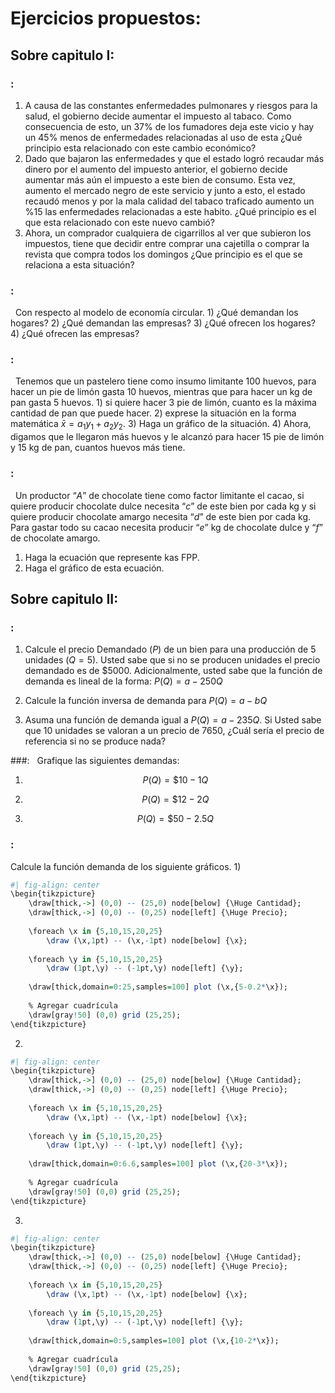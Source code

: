 # Ejercicios propuestos:

## Sobre capitulo I:

### :

1)  A causa de las constantes enfermedades pulmonares y riesgos para la salud, el gobierno decide aumentar el impuesto al tabaco. Como consecuencia de esto, un 37% de los fumadores deja este vicio y hay un 45% menos de enfermedades relacionadas al uso de esta ¿Qué principio esta relacionado con este cambio económico?
2)  Dado que bajaron las enfermedades y que el estado logró recaudar más dinero por el aumento del impuesto anterior, el gobierno decide aumentar más aún el impuesto a este bien de consumo. Esta vez, aumento el mercado negro de este servicio y junto a esto, el estado recaudó menos y por la mala calidad del tabaco traficado aumento un %15 las enfermedades relacionadas a este habito. ¿Qué principio es el que esta relacionado con este nuevo cambió?
3)  Ahora, un comprador cualquiera de cigarrillos al ver que subieron los impuestos, tiene que decidir entre comprar una cajetilla o comprar la revista que compra todos los domingos ¿Que principio es el que se relaciona a esta situación?

### :

  Con respecto al modelo de economía circular. 1) ¿Qué demandan los hogares? 2) ¿Qué demandan las empresas? 3) ¿Qué ofrecen los hogares? 4) ¿Qué ofrecen las empresas?

### :

  Tenemos que un pastelero tiene como insumo limitante 100 huevos, para hacer un pie de limón gasta 10 huevos, mientras que para hacer un kg de pan gasta 5 huevos. 1) si quiere hacer 3 pie de limón, cuanto es la máxima cantidad de pan que puede hacer. 2) exprese la situación en la forma matemática $\bar x=a_1y_1+a_2y_2$. 3) Haga un gráfico de la situación. 4) Ahora, digamos que le llegaron más huevos y le alcanzó para hacer 15 pie de limón y 15 kg de pan, cuantos huevos más tiene.

### :

  Un productor "$A$" de chocolate tiene como factor limitante el cacao, si quiere producir chocolate dulce necesita "$c$" de este bien por cada kg y si quiere producir chocolate amargo necesita "$d$" de este bien por cada kg. Para gastar todo su cacao necesita producir "$e$" kg de chocolate dulce y "$f$" de chocolate amargo.

1)  Haga la ecuación que represente kas FPP.
2)  Haga el gráfico de esta ecuación.


## Sobre capitulo II:


### :
1) Calcule el precio Demandado ($P$) de un bien para una producción de 5 unidades ($Q=5$). Usted sabe que si no se producen unidades el precio demandado es de \$5000. Adicionalmente, usted sabe que la función de demanda es lineal de la forma: $P(Q)=a-250Q$


2) Calcule la función inversa de demanda para $P(Q)=a-bQ$


3) Asuma una función de demanda igual a $P(Q)=a-235Q$. Si Usted sabe que 10 unidades se valoran a un precio de 7650, ¿Cuál sería el precio de referencia si no se produce nada?

###:
&nbsp; Grafique las siguientes demandas:

1)
$$
P(Q)=\$10 - 1Q
$$

2)
$$
P(Q)=\$12 - 2Q
$$


3)
$$
P(Q)=\$50 - 2.5Q
$$


\newpage

### :
Calcule la función demanda de los siguiente gráficos.
1)

```r
#| fig-align: center
\begin{tikzpicture}
    \draw[thick,->] (0,0) -- (25,0) node[below] {\Huge Cantidad};
    \draw[thick,->] (0,0) -- (0,25) node[left] {\Huge Precio};
    
    \foreach \x in {5,10,15,20,25}
        \draw (\x,1pt) -- (\x,-1pt) node[below] {\x};
    
    \foreach \y in {5,10,15,20,25}
        \draw (1pt,\y) -- (-1pt,\y) node[left] {\y};
    
    \draw[thick,domain=0:25,samples=100] plot (\x,{5-0.2*\x});
    
    % Agregar cuadrícula
    \draw[gray!50] (0,0) grid (25,25);
\end{tikzpicture}
```


\newpage

2)

```r
#| fig-align: center
\begin{tikzpicture}
    \draw[thick,->] (0,0) -- (25,0) node[below] {\Huge Cantidad};
    \draw[thick,->] (0,0) -- (0,25) node[left] {\Huge Precio};
    
    \foreach \x in {5,10,15,20,25}
        \draw (\x,1pt) -- (\x,-1pt) node[below] {\x};
    
    \foreach \y in {5,10,15,20,25}
        \draw (1pt,\y) -- (-1pt,\y) node[left] {\y};
    
    \draw[thick,domain=0:6.6,samples=100] plot (\x,{20-3*\x});
    
    % Agregar cuadrícula
    \draw[gray!50] (0,0) grid (25,25);
\end{tikzpicture}
```


\newpage

3)

```r
#| fig-align: center
\begin{tikzpicture}
    \draw[thick,->] (0,0) -- (25,0) node[below] {\Huge Cantidad};
    \draw[thick,->] (0,0) -- (0,25) node[left] {\Huge Precio};
    
    \foreach \x in {5,10,15,20,25}
        \draw (\x,1pt) -- (\x,-1pt) node[below] {\x};
    
    \foreach \y in {5,10,15,20,25}
        \draw (1pt,\y) -- (-1pt,\y) node[left] {\y};
    
    \draw[thick,domain=0:5,samples=100] plot (\x,{10-2*\x});
    
    % Agregar cuadrícula
    \draw[gray!50] (0,0) grid (25,25);
\end{tikzpicture}
```

